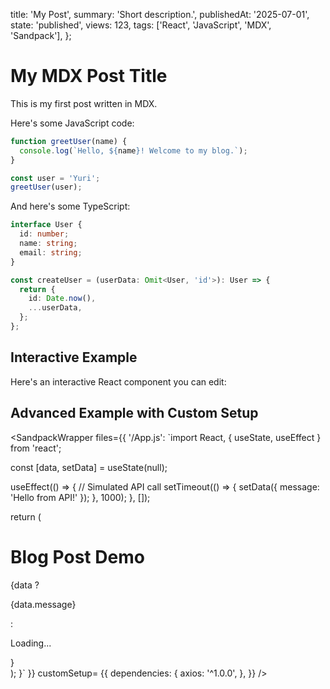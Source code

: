 
  title: 'My Post',
  summary: 'Short description.',
  publishedAt: '2025-07-01',
  state: 'published',
  views: 123,
  tags: ['React', 'JavaScript', 'MDX', 'Sandpack'],
};

<BlogPost meta={meta}>

# My MDX Post Title

This is my first post written in MDX.

Here's some JavaScript code:

```javascript
function greetUser(name) {
  console.log(`Hello, ${name}! Welcome to my blog.`);
}

const user = 'Yuri';
greetUser(user);
```

And here's some TypeScript:

```typescript
interface User {
  id: number;
  name: string;
  email: string;
}

const createUser = (userData: Omit<User, 'id'>): User => {
  return {
    id: Date.now(),
    ...userData,
  };
};
```

## Interactive Example

Here's an interactive React component you can edit:

## Advanced Example with Custom Setup

<SandpackWrapper
  files={{
    '/App.js': `import React, { useState, useEffect } from 'react';

  const [data, setData] = useState(null);

useEffect(() => {
// Simulated API call
setTimeout(() => {
setData({ message: 'Hello from API!' });
}, 1000);
}, []);

return (

<div style={{ padding: '20px' }}>
  <h1>Blog Post Demo</h1>
  {data ? <p>{data.message}</p> : <p>Loading...</p>}
</div>
); }` }} customSetup=
{{
  dependencies: {
    axios: '^1.0.0',
  },
}}
/>

</BlogPost>
